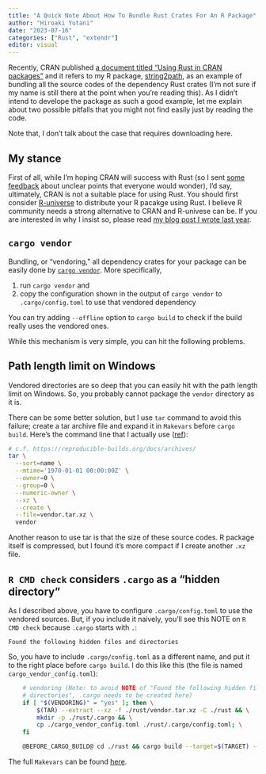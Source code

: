 ```yaml
---
title: "A Quick Note About How To Bundle Rust Crates For An R Package"
author: "Hiroaki Yutani"
date: "2023-07-16"
categories: ["Rust", "extendr"]
editor: visual
---
```


Recently, CRAN published [a document titled "Using Rust in CRAN packages"][1]
and it refers to my R package, [string2path][2], as an example of bundling 
all the source codes of the dependency Rust crates (I'm not sure if my name is
still there at the point when you're reading this). As I didn't intend to
develope the package as such a good example, let me explain about two
possible pitfalls that you might not find easily just by reading the code.

Note that, I don't talk about the case that requires downloading here.

## My stance

First of all, while I'm hoping CRAN will success with Rust (so I sent
[some feedback][3] about unclear points that everyone would wonder),
I'd say, ultimately, CRAN is not a suitable place for using Rust.
You should first consider [R-universe][4] to distribute your R pacakge
using Rust. I believe R community needs a strong alternative to CRAN
and R-univese can be. If you are interested in why I insist so, please
read [my blog post I wrote last year][5].

## `cargo vendor`

Bundling, or "vendoring," all dependency crates for your package can be easily
done by [`cargo vendor`][6]. More specifically,

1. run `cargo vendor` and
2. copy the configuration shown in the output of `cargo vendor` to 
`.cargo/config.toml` to use that vendored dependency

You can try adding `--offline` option to `cargo build` to check if the build 
really uses the vendored ones.

While this mechanism is very simple, you can hit the following problems.

## Path length limit on Windows

Vendored directories are so deep that you can easily hit with the path length
limit on Windows. So, you probably cannot package the `vendor` directory as it is.

There can be some better solution, but I use `tar` command to avoid this failure;
create a tar archive file and expand it in `Makevars` before `cargo build`.
Here's the command line that I actually use ([ref][7]):

```sh
# c.f. https://reproducible-builds.org/docs/archives/
tar \
  --sort=name \
  --mtime='1970-01-01 00:00:00Z' \
  --owner=0 \
  --group=0 \
  --numeric-owner \
  --xz \
  --create \
  --file=vendor.tar.xz \
  vendor
```

Another reason to use tar is that the size of these source codes.
R package itself is compressed, but I found it's more compact if
I create another `.xz` file.

## `R CMD check` considers `.cargo` as a "hidden directory"

As I described above, you have to configure `.cargo/config.toml` to use
the vendored sources. But, if you include it naively, you'll see this
NOTE on `R CMD check` because `.cargo` starts with `.`:

```
Found the following hidden files and directories
```

So, you have to include `.cargo/config.toml` as a different name,
and put it to the right place before `cargo build`.
I do this like this (the file is named `cargo_vendor_config.toml`):

``` sh
    # vendoring (Note: to avoid NOTE of "Found the following hidden files and
    # directories", .cargo needs to be created here)
    if [ "$(VENDORING)" = "yes" ]; then \
        $(TAR) --extract --xz -f ./rust/vendor.tar.xz -C ./rust && \
        mkdir -p ./rust/.cargo && \
        cp ./cargo_vendor_config.toml ./rust/.cargo/config.toml; \
    fi

    @BEFORE_CARGO_BUILD@ cd ./rust && cargo build --target=$(TARGET) --lib --release --offline
```

The full `Makevars` can be found [here][8].

[1]: https://cran.r-project.org/web/packages/using_rust.html
[2]: https://github.com/yutannihilation/string2path
[3]: https://stat.ethz.ch/pipermail/r-package-devel/2023q3/009331.html
[4]: https://ropensci.org/r-universe/
[5]: https://yutani.rbind.io/post/rust-and-cran-repository-policy/
[6]: https://doc.rust-lang.org/cargo/commands/cargo-vendor.html
[7]: https://github.com/yutannihilation/string2path/blob/main/src/rust/vendor.sh
[8]: https://github.com/yutannihilation/string2path/blob/main/src/Makevars.in